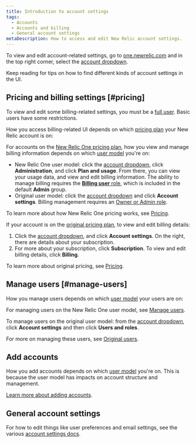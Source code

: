 ```yaml
---
title: Introduction to account settings
tags:
  - Accounts
  - Accounts and billing
  - General account settings
metaDescription: How to access and edit New Relic account settings.
---
```


To view and edit account-related settings, go to [one.newrelic.com](https://one.newrelic.com) and in the top right corner, select the [account dropdown](/docs/using-new-relic/welcome-new-relic/get-started/glossary#account-dropdown). 

Keep reading for tips on how to find different kinds of account settings in the UI. 

## Pricing and billing settings [#pricing]

To view and edit some billing-related settings, you must be a [full user](/docs/accounts/accounts-billing/new-relic-one-user-management/new-relic-one-user-model-understand-user-structure/#user-type). Basic users have some restrictions.

How you access billing-related UI depends on which [pricing plan](/docs/accounts/original-accounts-billing/original-product-based-pricing/overview-changes-pricing-user-model#pricing-plans) your New Relic account is on: 

<CollapserGroup>
<Collapser className="freq-link" id="new-relic-one-pricing" title="New Relic One pricing UI">

For accounts on the [New Relic One pricing plan](/docs/accounts/original-accounts-billing/original-product-based-pricing/overview-changes-pricing-user-model#pricing-plans), how you view and manage billing information depends on which [user model](/docs/accounts/original-accounts-billing/original-product-based-pricing/overview-changes-pricing-user-model/#user-models) you're on:

* New Relic One user model: click the [account dropdown](/docs/using-new-relic/welcome-new-relic/get-started/glossary#account-dropdown), click **Administration**, and click **Plan and usage**. From there, you can view your usage data, and view and edit billing information. The ability to manage billing requires the [**Billing user** role](https://docs.newrelic.com/docs/accounts/accounts-billing/new-relic-one-user-management/new-relic-one-user-model-understand-user-structure#roles), which is included in the default **Admin** group. 
* Original user model: click the [account dropdown](/docs/using-new-relic/welcome-new-relic/get-started/glossary#account-dropdown) and click **Account settings**. Billing management requires an [Owner or Admin role](https://docs.newrelic.com/docs/accounts/original-accounts-billing/original-users-roles/users-roles-original-user-model#roles). 

To learn more about how New Relic One pricing works, see [Pricing](/docs/accounts/accounts-billing/new-relic-one-pricing-billing/new-relic-one-pricing-billing/). 

</Collapser>

<Collapser className="freq-link" id="original-pricing" title="Original pricing UI">

If your account is on the [original pricing plan](/docs/accounts/original-accounts-billing/original-product-based-pricing/overview-changes-pricing-user-model#pricing-plans), to view and edit billing details: 

1. Click the [account dropdown](/docs/using-new-relic/welcome-new-relic/get-started/glossary#account-dropdown), and click **Account settings**. On the right, there are details about your subscription. 
2. For more about your subscription, click **Subscription**. To view and edit billing details, click **Billing**.

To learn more about original pricing, see [Pricing](/docs/accounts/original-accounts-billing/product-pricing/product-based-pricing). 

</Collapser>
</CollapserGroup>


## Manage users [#manage-users]

How you manage users depends on which [user model](/docs/accounts/original-accounts-billing/original-product-based-pricing/overview-changes-pricing-user-model/#user-models) your users are on:

<CollapserGroup>
<Collapser className="freq-link" id="new-relic-one-user-model" title="New Relic One user model">

For managing users on the New Relic One user model, see [Manage users](/docs/accounts/accounts-billing/new-relic-one-user-management/add-manage-users-groups-roles/#where).

</Collapser>

<Collapser className="freq-link" id="original-user-model" title="Original user model">

To manage users on the original user model: from the [account dropdown](/docs/using-new-relic/welcome-new-relic/get-started/glossary#account-dropdown), click **Account settings** and then click **Users and roles**. 

For more on managing these users, see [Original users](/docs/accounts/original-accounts-billing/original-users-roles/users-roles-original-user-model/).

</Collapser>
</CollapserGroup>

## Add accounts 

How you add accounts depends on which [user model](/docs/accounts/original-accounts-billing/original-product-based-pricing/overview-changes-pricing-user-model/#user-models) you're on. This is because the user model has impacts on account structure and management. 

[Learn more about adding accounts](https://docs.newrelic.com/docs/accounts/accounts-billing/account-structure/mastersub-account-structure#creating).

## General account settings

For how to edit things like user preferences and email settings, see the various [account settings docs](/docs/accounts). 

